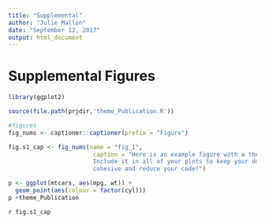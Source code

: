 ```yaml
---
title: "Supplemental"
author: "Julie Mallon"
date: "September 12, 2017"
output: html_document
---
```


# Supplemental Figures
```r
library(ggplot2)

source(file.path(prjdir,'theme_Publication.R'))
```


```r
#figures
fig_nums <- captioner::captioner(prefix = "Figure")

fig.s1_cap <- fig_nums(name = "fig_1", 
                        caption = "Here is an example figure with a theme applied. 
                        Include it in all of your plots to keep your document 
                        cohesive and reduce your code!")
```

```r
p <- ggplot(mtcars, aes(mpg, wt)) +
  geom_point(aes(colour = factor(cyl)))
p +theme_Publication
```

`r fig.s1_cap`


